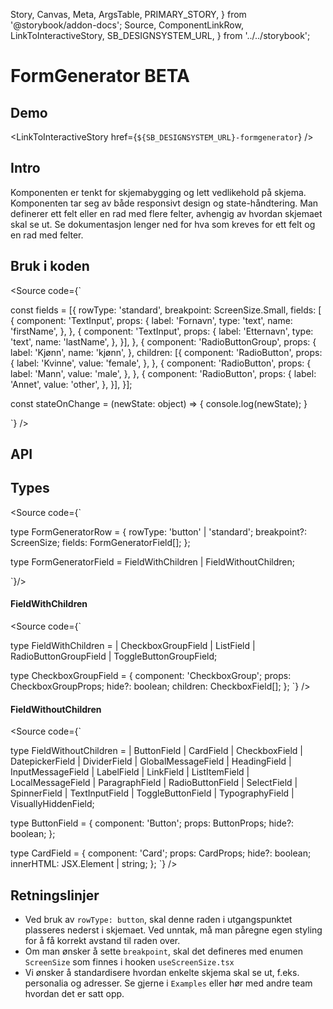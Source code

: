   Story,
  Canvas,
  Meta,
  ArgsTable,
  PRIMARY_STORY,
} from '@storybook/addon-docs';
  Source,
  ComponentLinkRow,
  LinkToInteractiveStory,
  SB_DESIGNSYSTEM_URL,
} from '../../storybook';

<Meta title="Design system/FormGenerator BETA/API" component={FormGenerator} />

# FormGenerator BETA

<ComponentLinkRow githubHref="https://github.com/domstolene/designsystem/tree/master/components/src/components/FormGenerator" />

## Demo

<Canvas>
  <Story id="design-system-formgenerator-beta--default" />
</Canvas>

<LinkToInteractiveStory href={`${SB_DESIGNSYSTEM_URL}-formgenerator`} />

## Intro

Komponenten er tenkt for skjemabygging og lett vedlikehold på skjema. Komponenten tar seg av både responsivt design og state-håndtering.
Man definerer ett felt eller en rad med flere felter, avhengig av hvordan skjemaet skal se ut. Se dokumentasjon lenger ned for hva som kreves for ett felt og en rad med felter.

## Bruk i koden

<Source code={`


const fields = [{
    rowType: 'standard',
    breakpoint: ScreenSize.Small,
    fields: [
    {
        component: 'TextInput',
        props: {
            label: 'Fornavn',
            type: 'text',
            name: 'firstName',
        },
    },
    {
        component: 'TextInput',
        props: {
            label: 'Etternavn',
            type: 'text',
            name: 'lastName',
        },
    }],
},
{
    component: 'RadioButtonGroup',
    props: {
        label: 'Kjønn',
        name: 'kjønn',
    },
    children: [{
        component: 'RadioButton',
        props: {
            label: 'Kvinne',
            value: 'female',
        },
    },
    {
        component: 'RadioButton',
        props: {
            label: 'Mann',
            value: 'male',
        },
    },
    {
        component: 'RadioButton',
        props: {
            label: 'Annet',
            value: 'other',
        },
    }],
}];

const stateOnChange = (newState: object) => {
    console.log(newState);
}

<FormGenerator fields={fields} stateOnChange={stateOnChange} />

`} />

## API

<ArgsTable story={PRIMARY_STORY} />

## Types

<Source code={`

type FormGeneratorRow = {
  rowType: 'button' | 'standard';
  breakpoint?: ScreenSize;
  fields: FormGeneratorField[];
};

type FormGeneratorField = FieldWithChildren | FieldWithoutChildren;

`}/>

#### FieldWithChildren

<Source code={`

type FieldWithChildren =
  | CheckboxGroupField
  | ListField
  | RadioButtonGroupField
  | ToggleButtonGroupField;

type CheckboxGroupField = {
  component: 'CheckboxGroup';
  props: CheckboxGroupProps;
  hide?: boolean;
  children: CheckboxField[];
};
`} />

#### FieldWithoutChildren

<Source code={`

type FieldWithoutChildren =
  | ButtonField
  | CardField
  | CheckboxField
  | DatepickerField
  | DividerField
  | GlobalMessageField
  | HeadingField
  | InputMessageField
  | LabelField
  | LinkField
  | ListItemField
  | LocalMessageField
  | ParagraphField
  | RadioButtonField
  | SelectField
  | SpinnerField
  | TextInputField
  | ToggleButtonField
  | TypographyField
  | VisuallyHiddenField;

type ButtonField = {
  component: 'Button';
  props: ButtonProps;
  hide?: boolean;
};

type CardField = {
  component: 'Card';
  props: CardProps;
  hide?: boolean;
  innerHTML: JSX.Element | string;
};
`} />

## Retningslinjer

- Ved bruk av `rowType: button`, skal denne raden i utgangspunktet plasseres nederst i skjemaet. Ved unntak, må man påregne egen styling for å få korrekt avstand til raden over.
- Om man ønsker å sette `breakpoint`, skal det defineres med enumen `ScreenSize` som finnes i hooken `useScreenSize.tsx`
- Vi ønsker å standardisere hvordan enkelte skjema skal se ut, f.eks. personalia og adresser. Se gjerne i `Examples` eller hør med andre team hvordan det er satt opp.